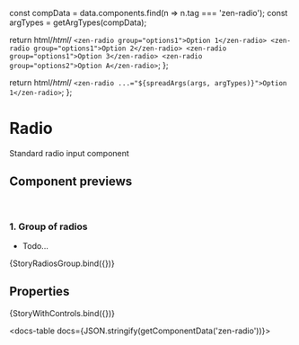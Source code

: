 
const compData = data.components.find(n => n.tag === 'zen-radio');
const argTypes = getArgTypes(compData);

<Meta title="Forms/Radio" component="zen-radio" argTypes={argTypes} />

  return html/*html*/ `
    <zen-radio group="options1">Option 1</zen-radio>
    <zen-radio group="options1">Option 2</zen-radio>
    <zen-radio group="options1">Option 3</zen-radio>
    <zen-radio group="options2">Option A</zen-radio>
  `;
};

  return html/*html*/ `
    <zen-radio ...="${spreadArgs(args, argTypes)}">Option 1</zen-radio>
  `;
};

# Radio

Standard radio input component

## Component previews

<br />

### 1. Group of radios

- Todo...

<Canvas>
  <Story name="button">{StoryRadiosGroup.bind({})}</Story>
</Canvas>

## Properties

<Canvas>
  <Story
    name="default"
    args={{
      ...getDefaultArgs(argTypes),
    }}
  >
    {StoryWithControls.bind({})}
  </Story>
</Canvas>

<ArgsTable story="default" />

<docs-table docs={JSON.stringify(getComponentData('zen-radio'))}></docs-table>
